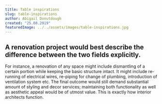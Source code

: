```yaml
---
title: Table inspirations
slug: table-inspirations
author: Abigail Donutdough
created: "25.08.2019"
featuredImage: ../../assets/images/table-inspirations.jpg
---
```


## A renovation project would best describe the difference between the two fields explicitly.

For instance, a renovation of any space might include dismantling of a certain portion while keeping the basic structure intact. It might include re-running of electrical wires, re-piping for change of plumbing, introduction of ventilation system etc. The final outcome would still demand substantial amount of styling and decor services; maintaining both functionality as well as aesthetic appeal would be of utmost value. This is exactly how interior architects function.
